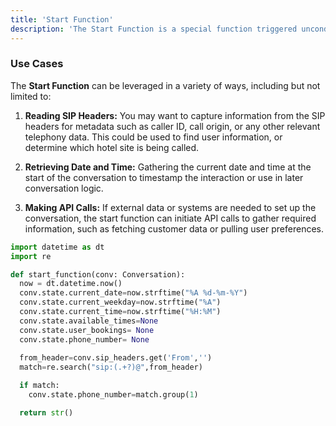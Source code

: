 ```yaml
---
title: 'Start Function'
description: 'The Start Function is a special function triggered unconditionally at the beginning of a conversation. Its purpose is to setup the call before it starts, and it runs synchronously which means the greeting message will not be read until it has finished executing. This setup process typically involves gathering relevant data, such as reading SIP headers or fetching the current date and time. It may also include making API calls or performing other necessary setup actions to ensure the conversation has the correct context.'
---
```


### Use Cases

The **Start Function** can be leveraged in a variety of ways, including but not limited to:

1. **Reading SIP Headers:** You may want to capture information from the SIP headers for metadata such as caller ID, call origin, or any other relevant telephony data. This could be used to find user information, or determine which hotel site is being called.

2. **Retrieving Date and Time:** Gathering the current date and time at the start of the conversation to timestamp the interaction or use in later conversation logic.

3. **Making API Calls:** If external data or systems are needed to set up the conversation, the start function can initiate API calls to gather required information, such as fetching customer data or pulling user preferences.

```python
import datetime as dt 
import re 

def start_function(conv: Conversation):
  now = dt.datetime.now()
  conv.state.current_date=now.strftime("%A %d-%m-%Y")
  conv.state.current_weekday=now.strftime("%A")
  conv.state.current_time=now.strftime("%H:%M")
  conv.state.available_times=None
  conv.state.user_bookings= None
  conv.state.phone_number= None
  
  from_header=conv.sip_headers.get('From','')
  match=re.search("sip:(.+?)@",from_header)

  if match:
    conv.state.phone_number=match.group(1)

  return str()
```